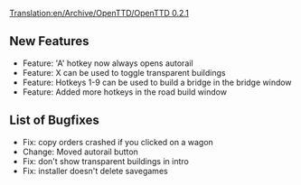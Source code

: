 [[Translation:en/Archive/OpenTTD/OpenTTD 0.2.1]]
{{en/Archive/OpenTTD/NaviPrevNext|prev=en/Archive/OpenTTD/OpenTTD 0.2.0|next=en/Archive/OpenTTD/OpenTTD 0.3.0|date=4 April 2004}}

==New Features==
*Feature: 'A' hotkey now always opens autorail
*Feature: X can be used to toggle transparent buildings
*Feature: Hotkeys 1-9 can be used to build a bridge in the bridge window
*Feature: Added more hotkeys in the road build window

==List of Bugfixes==
*Fix: copy orders crashed if you clicked on a wagon
*Change: Moved autorail button
*Fix: don't show transparent buildings in intro
*Fix: installer doesn't delete savegames